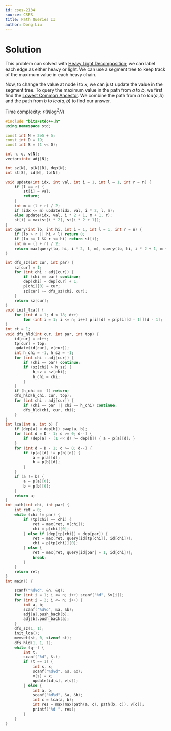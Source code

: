 ```yaml
---
id: cses-2134
source: CSES
title: Path Queries II
author: Dong Liu
---
```


# Solution

This problem can solved with [Heavy Light Decomposition](/plat/hld); we can
label each edge as either heavy or light. We can use a segment tree to keep
track of the maximum value in each heavy chain.

Now, to change the value at node $i$ to $x$, we can just update the value in the
segment tree. To query the maximum value in the path from $a$ to $b$, we first
find the [Lowest Common Ancestor](/gold/tree-euler#lca). We combine the path
from $a$ to $lca(a,b)$ and the path from $b$ to $lca(a,b)$ to find our answer.

<LanguageSection>

<CPPSection>

Time complexity: $\mathcal O(N\log^2 N)$

```cpp
#include "bits/stdc++.h"
using namespace std;

const int N = 2e5 + 5;
const int D = 19;
const int S = (1 << D);

int n, q, v[N];
vector<int> adj[N];

int sz[N], p[N][D], dep[N];
int st[S], id[N], tp[N];

void update(int idx, int val, int i = 1, int l = 1, int r = n) {
	if (l == r) {
		st[i] = val;
		return;
	}
	int m = (l + r) / 2;
	if (idx <= m) update(idx, val, i * 2, l, m);
	else update(idx, val, i * 2 + 1, m + 1, r);
	st[i] = max(st[i * 2], st[i * 2 + 1]);
}
int query(int lo, int hi, int i = 1, int l = 1, int r = n) {
	if (lo > r || hi < l) return 0;
	if (lo <= l && r <= hi) return st[i];
	int m = (l + r) / 2;
	return max(query(lo, hi, i * 2, l, m), query(lo, hi, i * 2 + 1, m + 1, r));
}

int dfs_sz(int cur, int par) {
	sz[cur] = 1;
	for (int chi : adj[cur]) {
		if (chi == par) continue;
		dep[chi] = dep[cur] + 1;
		p[chi][0] = cur;
		sz[cur] += dfs_sz(chi, cur);
	}
	return sz[cur];
}
void init_lca() {
	for (int d = 1; d < 18; d++)
		for (int i = 1; i <= n; i++) p[i][d] = p[p[i][d - 1]][d - 1];
}
int ct = 1;
void dfs_hld(int cur, int par, int top) {
	id[cur] = ct++;
	tp[cur] = top;
	update(id[cur], v[cur]);
	int h_chi = -1, h_sz = -1;
	for (int chi : adj[cur]) {
		if (chi == par) continue;
		if (sz[chi] > h_sz) {
			h_sz = sz[chi];
			h_chi = chi;
		}
	}
	if (h_chi == -1) return;
	dfs_hld(h_chi, cur, top);
	for (int chi : adj[cur]) {
		if (chi == par || chi == h_chi) continue;
		dfs_hld(chi, cur, chi);
	}
}
int lca(int a, int b) {
	if (dep[a] < dep[b]) swap(a, b);
	for (int d = D - 1; d >= 0; d--) {
		if (dep[a] - (1 << d) >= dep[b]) { a = p[a][d]; }
	}
	for (int d = D - 1; d >= 0; d--) {
		if (p[a][d] != p[b][d]) {
			a = p[a][d];
			b = p[b][d];
		}
	}
	if (a != b) {
		a = p[a][0];
		b = p[b][0];
	}
	return a;
}
int path(int chi, int par) {
	int ret = 0;
	while (chi != par) {
		if (tp[chi] == chi) {
			ret = max(ret, v[chi]);
			chi = p[chi][0];
		} else if (dep[tp[chi]] > dep[par]) {
			ret = max(ret, query(id[tp[chi]], id[chi]));
			chi = p[tp[chi]][0];
		} else {
			ret = max(ret, query(id[par] + 1, id[chi]));
			break;
		}
	}
	return ret;
}
int main() {

	scanf("%d%d", &n, &q);
	for (int i = 1; i <= n; i++) scanf("%d", &v[i]);
	for (int i = 2; i <= n; i++) {
		int a, b;
		scanf("%d%d", &a, &b);
		adj[a].push_back(b);
		adj[b].push_back(a);
	}
	dfs_sz(1, 1);
	init_lca();
	memset(st, 0, sizeof st);
	dfs_hld(1, 1, 1);
	while (q--) {
		int t;
		scanf("%d", &t);
		if (t == 1) {
			int s, x;
			scanf("%d%d", &s, &x);
			v[s] = x;
			update(id[s], v[s]);
		} else {
			int a, b;
			scanf("%d%d", &a, &b);
			int c = lca(a, b);
			int res = max(max(path(a, c), path(b, c)), v[c]);
			printf("%d ", res);
		}
	}
}
```

</CPPSection>

</LanguageSection>
